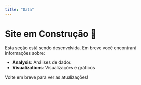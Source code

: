 ```yaml
---
title: "Data"
---
```


# Site em Construção 🚧

Esta seção está sendo desenvolvida. Em breve você encontrará informações sobre:

- **Analysis**: Análises de dados
- **Visualizations**: Visualizações e gráficos

Volte em breve para ver as atualizações! 